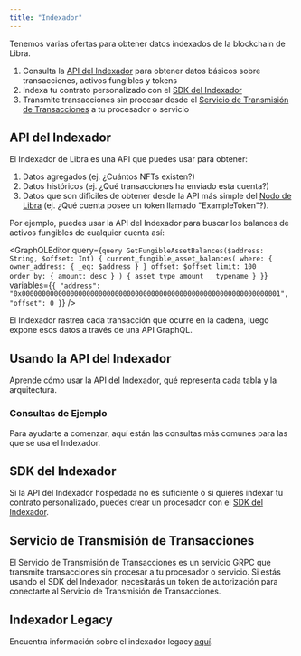 ```yaml
---
title: "Indexador"
---
```




Tenemos varias ofertas para obtener datos indexados de la blockchain de Libra.

1. Consulta la [API del Indexador](/build/indexer/indexer-api) para obtener datos básicos sobre transacciones, activos fungibles y tokens
2. Indexa tu contrato personalizado con el [SDK del Indexador](/build/indexer/indexer-sdk)
3. Transmite transacciones sin procesar desde el [Servicio de Transmisión de Transacciones](/build/indexer/txn-stream) a tu procesador o servicio

## API del Indexador

El Indexador de Libra es una API que puedes usar para obtener:

1. Datos agregados (ej. ¿Cuántos NFTs existen?)
2. Datos históricos (ej. ¿Qué transacciones ha enviado esta cuenta?)
3. Datos que son difíciles de obtener desde la API más simple del [Nodo de Libra](/build/apis/fullnode-rest-api) (ej. ¿Qué cuenta posee un token llamado "ExampleToken"?).

Por ejemplo, puedes usar la API del Indexador para buscar los balances de activos fungibles de cualquier cuenta así:

<GraphQLEditor
  query={`query GetFungibleAssetBalances($address: String, $offset: Int) {
  current_fungible_asset_balances(
    where: { owner_address: { _eq: $address } }
    offset: $offset
    limit: 100
    order_by: { amount: desc }
  ) {
    asset_type
    amount
    __typename
  }
}`}
  variables={`{
  "address": "0x0000000000000000000000000000000000000000000000000000000000000001",
  "offset": 0
}`}
/>

<Aside type="note">
  El Indexador rastrea cada transacción que ocurre en la cadena, luego expone esos datos a través de una API GraphQL.
</Aside>

## Usando la API del Indexador

Aprende cómo usar la API del Indexador, qué representa cada tabla y la arquitectura.

<CardGrid>
  <LinkCard href="/es/build/indexer/indexer-api" title="Accediendo a la API" description="Aprende cómo consultar la API del Indexador." />

  <LinkCard href="/es/build/indexer/indexer-api/indexer-reference" title="Referencia de Tablas del Indexador" description="Referencia detallada para las tablas del Indexador y sus esquemas." />

  <LinkCard href="/es/build/indexer/indexer-api/architecture" title="Arquitectura" description="Diseño detallado de la arquitectura del Indexador." />

  <LinkCard href="/es/build/indexer/indexer-api/self-hosted" title="API del Indexador Auto-hospedada" description="Hospeda tu propia API del Indexador" />
</CardGrid>

### Consultas de Ejemplo

Para ayudarte a comenzar, aquí están las consultas más comunes para las que se usa el Indexador.

<CardGrid>
  <LinkCard href="/es/build/indexer/indexer-api/fungible-asset-balances" title="Obtener Balances de Activos Fungibles" description="Obtén todos los activos fungibles que una cuenta posee actualmente." />

  <LinkCard href="/es/build/indexer/indexer-api/account-transactions" title="Obtener Transacciones de Cuenta" description="Obtén todas las transacciones que impactan una cuenta." />

  <LinkCard href="/es/build/indexer/indexer-api/ans-lookup" title="Obtener Nombre de Libra" description="Recupera el nombre de Libra asociado con una cuenta (a través del ANS)." />

  <LinkCard href="/es/build/indexer/indexer-api/fungible-asset-info" title="Obtener Información de Activo Fungible" description="Obtén información detallada sobre un activo fungible específico." />

  <LinkCard href="/es/build/indexer/indexer-api/get-nft-collections" title="Obtener Colecciones NFT" description="Recupera colecciones NFT poseídas por una cuenta específica." />

  <LinkCard href="/es/build/indexer/indexer-api/get-nfts" title="Obtener NFTs" description="Recupera NFTs individuales poseídos por una cuenta específica." />

  <LinkCard href="/es/build/indexer/indexer-api/token-metadata" title="Obtener Metadatos de Token" description="Obtén información de metadatos para un token específico." />

  <LinkCard href="/es/build/indexer/indexer-api/get-delegators" title="Contar Delegadores en Pool de Staking" description="Recupera el número de delegadores activos en un pool de staking." />
</CardGrid>

## SDK del Indexador

Si la API del Indexador hospedada no es suficiente o si quieres indexar tu contrato personalizado, puedes crear un procesador con el [SDK del Indexador](/build/indexer/indexer-sdk).

<CardGrid>
  <LinkCard href="/es/build/indexer/indexer-sdk/quickstart" title="Guía de Inicio Rápido" description="Comienza con el SDK del Indexador" />

  <LinkCard href="/es/build/indexer/indexer-sdk/documentation" title="Documentación" description="Lee documentación sobre el SDK del Indexador" />
</CardGrid>

## Servicio de Transmisión de Transacciones

El Servicio de Transmisión de Transacciones es un servicio GRPC que transmite transacciones sin procesar a tu procesador o servicio.
Si estás usando el SDK del Indexador, necesitarás un token de autorización para conectarte al Servicio de Transmisión de Transacciones.

<CardGrid>
  <LinkCard href="/es/build/indexer/txn-stream/aptos-hosted-txn-stream" title="Servicio de Transmisión de Transacciones Hospedado por Libra" description="Obtén acceso al Servicio de Transmisión de Transacciones hospedado por Libra" />
</CardGrid>

## Indexador Legacy

Encuentra información sobre el indexador legacy [aquí](/build/indexer/legacy).
